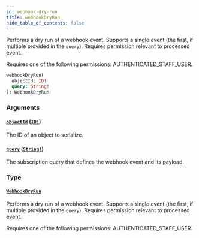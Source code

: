 ```yaml
---
id: webhook-dry-run
title: webhookDryRun
hide_table_of_contents: false
---
```


Performs a dry run of a webhook event. Supports a single event (the first, if multiple provided in the `query`). Requires permission relevant to processed event.

Requires one of the following permissions: AUTHENTICATED_STAFF_USER.

```graphql
webhookDryRun(
  objectId: ID!
  query: String!
): WebhookDryRun
```

### Arguments

#### [`objectId`](#) ([`ID!`](../../../developer/api-reference/scalars/id))

The ID of an object to serialize.

#### [`query`](#) ([`String!`](../../../developer/api-reference/scalars/string))

The subscription query that defines the webhook event and its payload.

### Type

#### [`WebhookDryRun`](../../../developer/api-reference/objects/webhook-dry-run)

Performs a dry run of a webhook event. Supports a single event (the first, if multiple provided in the `query`). Requires permission relevant to processed event.

Requires one of the following permissions: AUTHENTICATED_STAFF_USER.
